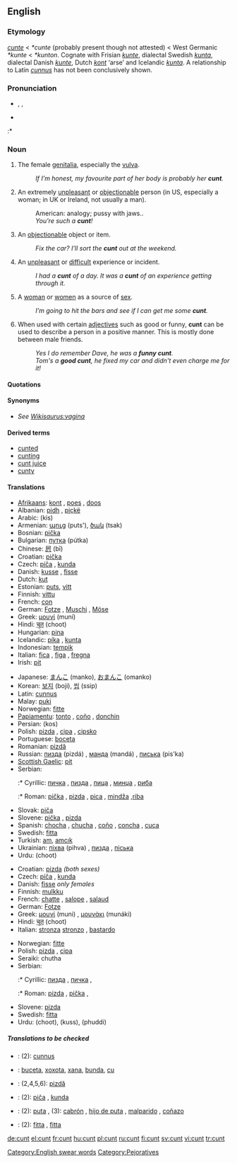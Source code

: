 {{wikipedia}}
==English==

===Etymology===
{{ME.}} ''[[cunte]]'' < {{OE.}} ''*cunte'' (probably present though not attested) < West Germanic ''*kunte'' < {{Ger.}} ''*kunton''. Cognate with Frisian ''[[kunte]]'', dialectal Swedish ''[[kunta]]'', dialectal Danish ''[[kunte]]'', Dutch ''[[kont]]'' ‘arse’ and Icelandic ''[[kunta#Icelandic|kunta]]''. A relationship to Latin ''[[cunnus]]'' has not been conclusively shown.

===Pronunciation===
* {{enPR|kŭnt}}, {{IPA|/kʌnt/}}, {{SAMPA|/kVnt/}}
* {{audio|cunt.ogg|audio}}
:* {{rhymes|ʌnt}}

===Noun===
{{en-noun|s|-}}

# {{context|UK|US|vulgar|slang|countable}} The female [[genitalia]], especially the [[vulva]].
#: ''If I’m honest, my favourite part of her body is probably her '''cunt'''.''
# {{context|UK|US|offensive|slang|countable}} An extremely [[unpleasant]] or [[objectionable]] person (in US, especially a woman; in UK or Ireland, not usually a man).
#: American: analogy; pussy with jaws..
#: ''You're such a '''cunt'''!''
# {{context|UK|vulgar|slang|countable}} An [[objectionable]] object or item.
#: ''Fix the car?  I’ll sort the '''cunt''' out at the weekend.''
# {{context|UK|US|vulgar|slang}} An [[unpleasant]] or [[difficult]] experience or incident.
#: ''I had a '''cunt''' of a day.''  ''It was a '''cunt''' of an experience getting through it.''
# {{context|vulgar|slang|countable|and|uncountable}} A [[woman]] or [[women]] as a source of [[sex]].
#: ''I’m going to hit the bars and see if I can get me some '''cunt'''.''
# {{context|AUS|NZ|UK|positive comment|slang|countable}} When used with certain [[adjectives]] such as good or funny, '''cunt''' can be used to describe a person in a positive manner. This is mostly done between male friends.
#: ''Yes I do remember Dave, he was a '''funny cunt'''.''
#: ''Tom's a '''good cunt''', he fixed my car and didn't even charge me for it!''
====Quotations====
{{seeCites}}

====Synonyms====
* ''See [[Wikisaurus:vagina]]''

====Derived terms====
* [[cunted]]
* [[cunting]]
* [[cunt juice]]
* [[cunty]]

====Translations====
{{trans-top|genitalia}}
* [[Afrikaans]]: [[kont]] {{f}}, [[poes]] {{f}}, [[doos]] {{f}}
* Albanian: [[pidh]] {{m}}, [[piçkë]] {{f}}
* Arabic: {{ARchar|[[كس|كِس]]}} (kis)
* Armenian: [[պուց]] (puts'), [[ծակ]] (tsak)
* Bosnian: [[pička]] {{f}}
* Bulgarian: [[путка]] (pútka) {{f}}
* Chinese: [[屄]] (bī)
* Croatian: [[pička]] {{f}}
* Czech: [[píča]] {{f}}, [[kunda]] {{f}}
* Danish: [[kusse]] {{c}}, [[fisse]] {{c}}
* Dutch: [[kut]] {{f}}
* Estonian: [[puts]], [[vitt]]
* Finnish: [[vittu]]
* French: [[con#French|con]] {{m}}
* German: [[Fotze]] {{f}}, [[Muschi]] {{f}}, [[Möse]] {{f}}
* Greek: [[μουνί]] (muní) {{n}}
* Hindi: [[चूत]] (choot)
* Hungarian: [[pina]]
* Icelandic: [[píka]] {{f}}, [[kunta]] {{f}}
* Indonesian: [[tempik]]
* Italian: [[fica]] {{f}}, [[figa]] {{f}}, [[fregna]] {{f}}
* Irish: [[pit#Irish|pit]] {{f}}
{{trans-mid}}
* Japanese: [[まんこ]] (manko), [[おまんこ]] (omanko)
* Korean: [[보지]] (boji), [[씹]] (ssip)
* Latin: [[cunnus]] {{m}}
* Malay: [[puki]]
* Norwegian: [[fitte]] {{f}}
* [[Papiamentu]]: [[tonto]] {{f}}, [[coño]] {{m}}, [[donchin]] {{f}}
* Persian: {{FAchar|[[کس]]}} (kos)
* Polish: [[pizda]] {{f}}, [[cipa]] {{f}}, [[cipsko]] {{n}}
* Portuguese: [[boceta]]
* Romanian: [[pizdă]] {{f}}
* Russian: [[пизда]] (pizdá) {{f}}, [[манда]] (mandá) {{f}}, [[писька]] (pis'ka) {{f}}
* [[Scottish Gaelic]]: [[pit#Scottish Gaelic|pit]] {{f}}
* Serbian:
*:* Cyrillic: [[пичка]] {{f}}, [[пизда]] {{f}}, [[пица]] {{f}}, [[минџа]] {{f}}, [[риба]] {{f}}
*:* Roman: [[pička]] {{f}}, [[pizda]] {{f}}, [[pica]] {{f}}, [[mindža]] {{f}},[[riba]] {{f}}
* Slovak: [[piča]] {{f}}
* Slovene: [[pička]] {{f}}, [[pizda]] {{f}}
* Spanish: [[chocha]] {{f}}, [[chucha]] {{f}}, [[coño]] {{m}}, [[concha]] {{f}}, [[cuca]] {{f}}
* Swedish: [[fitta]] {{c}}
* Turkish: [[am#Turkish|am]], [[amcık]]
* Ukrainian: [[піхва]] (pihva) {{f}}, [[пизда]] {{f}}, [[піська]]
* Urdu: {{URchar|[[چوت]]}} (choot)
{{trans-bottom}}

{{trans-top|unpleasant or objectionable person}}
* Croatian: [[pizda]] {{f}} ''(both sexes)''
* Czech: [[píča]] {{f}}, [[kunda]] {{f}}
* Danish: [[fisse]] {{c}} ''only females''
* Finnish: [[mulkku]]
* French: [[chatte]] {{f}}, [[salope]] {{f}}, [[salaud]] {{m}}
* German: [[Fotze]] {{n}}
* Greek: [[μουνί]] (muni) {{n}}, [[μουνάκι]] (munáki) {{n}}
* Hindi: [[चूत]] (choot)
* Italian: [[stronza]] {{f}} [[stronzo]] {{m}}, [[bastardo]] {{m}}
{{trans-mid}}
* Norwegian: [[fitte]] {{f}}
* Polish: [[pizda]] {{f}}, [[cipa]] {{f}}
* Seraiki: chutha
* Serbian:
*:* Cyrillic: [[пизда]] {{f}}, [[пичка]] {{f}},
*:* Roman: [[pizda]] {{f}}, [[pička]] {{f}},
* Slovene: [[pizda]] {{f}}
* Swedish: [[fitta]] {{c}}
* Urdu: {{URchar|[[چوت]]}} (choot), {{URchar|[[کس]]}} (kuss), {{URchar|[[پھدی]]}} (phuddi)
{{trans-bottom}}

=====Translations to be checked=====
{{checktrans}}

* {{ttbc|Latin}}: (2): [[cunnus]] {{m}}
* {{ttbc|Portuguese}}: [[buceta]], [[xoxota]], [[xana]], [[bunda]], [[cu]]
* {{ttbc|Romanian}}: (2,4,5,6): [[pizdă]] {{f}}
* {{ttbc|Slovak}}: (2): [[piča]] {{f}}, [[kunda]] {{f}}
* {{ttbc|Spanish}}: (2): [[puta]] {{f}}, (3): [[cabrón]] {{m}}, [[hijo de puta]] {{m}}, [[malparido]] {{m}}, [[coñazo]] {{m}}
* {{ttbc|Slovak}}: (2): [[fitta]] {{m}}, [[fitta]] {{f}}

[[Category:English swear words]]
[[Category:Pejoratives]]

[[de:cunt]]
[[el:cunt]]
[[fr:cunt]]
[[hu:cunt]]
[[pl:cunt]]
[[ru:cunt]]
[[fi:cunt]]
[[sv:cunt]]
[[vi:cunt]]
[[tr:cunt]]